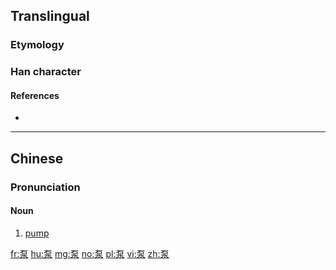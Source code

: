 ==Translingual==

===Etymology===
{{Han compound|石|水|t1=stone|t2=water|ls=ic}}

===Han character===
{{Han char|rn=112|rad=石|as=04|sn=9|four=1023<sub>2</sub>|canj=一口水 (MRE), X一口水 (XMRE)|ids=⿱[[石]][[水]]}}

====References====
* {{Han ref|kx=0619.121|dkj=17343|hdz=31576.080|uh=6CF5|ud=27893|bh=ACA6|bd=44198}}

----

==Chinese==
{{zh-forms}}

===Pronunciation===
{{zh-pron
|m=bèng
|c=bam1
|cat=n}}

====Noun====
{{zh-noun}}

# [[pump]]

[[fr:泵]]
[[hu:泵]]
[[mg:泵]]
[[no:泵]]
[[pl:泵]]
[[vi:泵]]
[[zh:泵]]